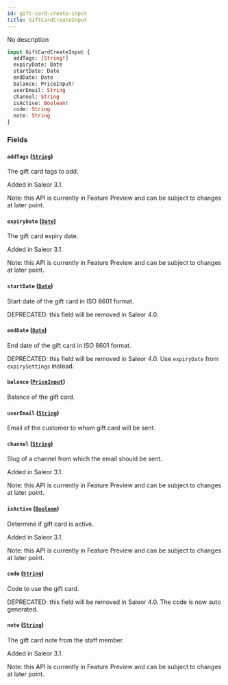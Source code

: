 ```yaml
---
id: gift-card-create-input
title: GiftCardCreateInput
---
```


No description

```graphql
input GiftCardCreateInput {
  addTags: [String!]
  expiryDate: Date
  startDate: Date
  endDate: Date
  balance: PriceInput!
  userEmail: String
  channel: String
  isActive: Boolean!
  code: String
  note: String
}
```

### Fields

#### `addTags` ([`String`](../../../developer/api-reference/scalars/string))

The gift card tags to add.

Added in Saleor 3.1.

Note: this API is currently in Feature Preview and can be subject to changes at later point.

#### `expiryDate` ([`Date`](../../../developer/api-reference/scalars/date))

The gift card expiry date.

Added in Saleor 3.1.

Note: this API is currently in Feature Preview and can be subject to changes at later point.

#### `startDate` ([`Date`](../../../developer/api-reference/scalars/date))

Start date of the gift card in ISO 8601 format.

DEPRECATED: this field will be removed in Saleor 4.0.

#### `endDate` ([`Date`](../../../developer/api-reference/scalars/date))

End date of the gift card in ISO 8601 format.

DEPRECATED: this field will be removed in Saleor 4.0. Use `expiryDate` from `expirySettings` instead.

#### `balance` ([`PriceInput`](../../../developer/api-reference/inputs/price-input))

Balance of the gift card.

#### `userEmail` ([`String`](../../../developer/api-reference/scalars/string))

Email of the customer to whom gift card will be sent.

#### `channel` ([`String`](../../../developer/api-reference/scalars/string))

Slug of a channel from which the email should be sent.

Added in Saleor 3.1.

Note: this API is currently in Feature Preview and can be subject to changes at later point.

#### `isActive` ([`Boolean`](../../../developer/api-reference/scalars/boolean))

Determine if gift card is active.

Added in Saleor 3.1.

Note: this API is currently in Feature Preview and can be subject to changes at later point.

#### `code` ([`String`](../../../developer/api-reference/scalars/string))

Code to use the gift card.

DEPRECATED: this field will be removed in Saleor 4.0. The code is now auto generated.

#### `note` ([`String`](../../../developer/api-reference/scalars/string))

The gift card note from the staff member.

Added in Saleor 3.1.

Note: this API is currently in Feature Preview and can be subject to changes at later point.
